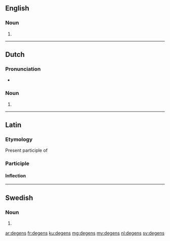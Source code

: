 {{also|Degens}}
==English==

===Noun===
{{head|en|noun plural form}}

# {{plural of|degen|lang=en}}

----

==Dutch==

===Pronunciation===
* {{audio|Nl-degens.ogg|Audio|lang=nl}}

===Noun===
{{head|nl|noun plural form}}

# {{nl-noun form of|pl|degen}}

----

==Latin==

===Etymology===
Present participle of {{m|la|dego|dēgō}}

===Participle===
{{la-present participle|dēg|ens}}

{{1. passing time, passing one's life|lang=la}}

====Inflection====
{{la-decl-3rd-part|dēgēns}}

----

==Swedish==

===Noun===
{{head|sv|noun form}}

# {{sv-noun-form-def-gen|deg}}

[[ar:degens]]
[[fr:degens]]
[[ku:degens]]
[[mg:degens]]
[[my:degens]]
[[nl:degens]]
[[sv:degens]]